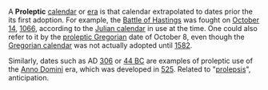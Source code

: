 A '''Proleptic''' [[calendar]] or [[era]] is that calendar extrapolated to dates prior the its first adoption.  For example, the [[Battle of Hastings]] was fought on [[October 14]], [[1066]], according to the [[Julian calendar]] in use at the time.  One could also refer to it by the [[Proleptic Gregorian Calendar|proleptic Gregorian]] date of October 8, even though the [[Gregorian calendar]] was not actually adopted until [[1582]].  

Similarly, dates such as AD [[306]] or [[44 BC]] are examples of proleptic use of the [[Anno Domini]] era, which was developed in [[525]].
Related to "[[prolepsis]]", anticipation.

{{vocab-stub}}